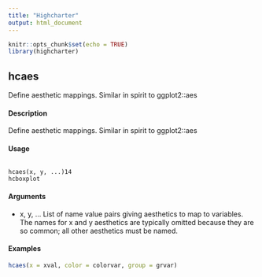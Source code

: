 ```yaml
---
title: "Highcharter"
output: html_document
---
```


```r

knitr::opts_chunk$set(echo = TRUE)
library(highcharter)
```
## hcaes

Define aesthetic mappings. Similar in spirit to ggplot2::aes

#### Description 

Define aesthetic mappings. Similar in spirit to ggplot2::aes

####  Usage 

<pre><code>
hcaes(x, y, ...)14
hcboxplot
</code></pre> 

#### Arguments 
* x, y, ...
List of name value pairs giving aesthetics to map to variables. The names for x and y aesthetics are typically omitted because they are so common; all other aesthetics must be named.

#### Examples 

```r
hcaes(x = xval, color = colorvar, group = grvar)
```

